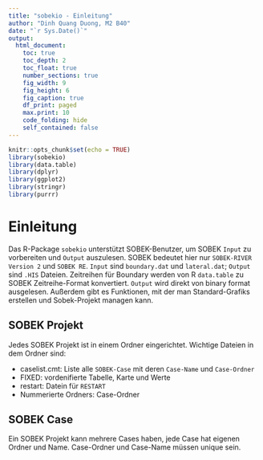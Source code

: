 ---
title: "sobekio - Einleitung"
author: "Dinh Quang Duong, M2 B40"
date: "`r Sys.Date()`"
output: 
  html_document:
    toc: true
    toc_depth: 2
    toc_float: true
    number_sections: true
    fig_width: 9
    fig_height: 6
    fig_caption: true
    df_print: paged
    max.print: 10
    code_folding: hide
    self_contained: false
---

```{r setup, include=FALSE}
knitr::opts_chunk$set(echo = TRUE)
library(sobekio)
library(data.table)
library(dplyr)
library(ggplot2)
library(stringr)
library(purrr)
```

# Einleitung

Das R-Package `sobekio` unterstützt SOBEK-Benutzer, um SOBEK `Input` zu vorbereiten und `Output` auszulesen. SOBEK bedeutet hier nur `SOBEK-RIVER Version 2` und `SOBEK RE`. `Input` sind `boundary.dat` und `lateral.dat`; `Output` sind `.HIS` Dateien. Zeitreihen für Boundary werden von R `data.table` zu SOBEK Zeitreihe-Format konvertiert. `Output` wird direkt von binary format ausgelesen. Außerdem gibt es Funktionen, mit der man Standard-Grafiks erstellen und Sobek-Projekt managen kann.

## SOBEK Projekt

Jedes SOBEK Projekt ist in einem Ordner eingerichtet. Wichtige Dateien in dem Ordner sind:

+ caselist.cmt: Liste alle `SOBEK-Case` mit deren `Case-Name` und `Case-Ordner`
+ FIXED: vordenifierte Tabelle, Karte und Werte
+ restart: Datein für `RESTART`
+ Nummerierte Ordners: Case-Ordner

## SOBEK Case

Ein SOBEK Projekt kann mehrere Cases haben, jede Case hat eigenen Ordner und Name. Case-Ordner und  Case-Name müssen unique sein.